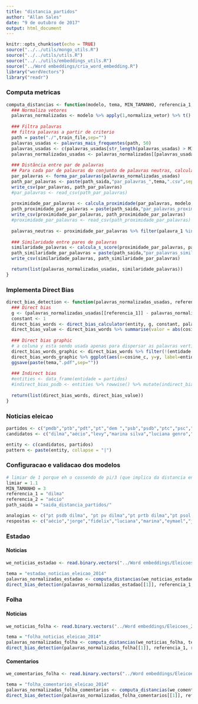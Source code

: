 ```yaml
---
title: "distancia_partidos"
author: "Allan Sales"
date: "9 de outubro de 2017"
output: html_document
---
```


```r
knitr::opts_chunk$set(echo = TRUE)
source("../../utils/mongo_utils.R")
source("../../utils/utils.R")
source("../../utils/embeddings_utils.R")
source("../Word embeddings/cria_word_embedding.R")
library("wordVectors")
library("readr")
```

### Computa metricas
```r
computa_distancias <- function(modelo, tema, MIN_TAMANHO, referencia_1, referencia_2, entity, path_saida){
  ### Normaliza vetores
  palavras_normalizadas <- modelo %>% apply(1,normaliza_vetor) %>% t() %>% as.VectorSpaceModel()
  
  ### Filtra palavras
  ## filtra palavras a partir de criterio
  path = paste("./",train_file,sep="")
  palavras_usadas <- palavras_mais_frequentes(path, 50)
  palavras_usadas <- c(palavras_usadas[str_length(palavras_usadas) > MIN_TAMANHO], partidos)
  palavras_normalizadas_usadas <- palavras_normalizadas[[palavras_usadas, average=F]]
  
  ### Distância entre par de palavras
  ## Para cada par de palavras do conjunto de palavras neutras, calcula a distancia entre elas.
  par_palavras <- forma_par_palavras(palavras_normalizadas_usadas)
  path_par_palavras <- paste(path_saida,"par_palavras_",tema,".csv",sep="")
  write_csv(par_palavras, path_par_palavras)
  #par_palavras <- read_csv(path_par_palavras)
  
  proximidade_par_palavras <- calcula_proximidade(par_palavras, modelo, palavras_normalizadas_usadas)
  path_proximidade_par_palavras = paste(path_saida,"par_palavras_proximidade_",tema,".csv",sep="")
  write_csv(proximidade_par_palavras, path_proximidade_par_palavras)
  #proximidade_par_palavras <- read_csv(path_proximidade_par_palavras)
  
  palavras_neutras <- proximidade_par_palavras %>% filter(palavra_1 %in% entity & palavra_2 %in% entity)
  
  ### Similaridade entre pares de palavras
  similaridade_palavras <- calcula_s_score(proximidade_par_palavras, palavras_normalizadas_usadas, referencia_1, referencia_2)
  path_similaridade_par_palavras = paste(path_saida,"par_palavras_similaridade_",tema,".csv",sep="")
  write_csv(similaridade_palavras, path_similaridade_par_palavras)

  return(list(palavras_normalizadas_usadas, similaridade_palavras))
}
```

### Implementa Direct Bias
```r
direct_bias_detection <- function(palavras_normalizadas_usadas, referencia_1, referencia_2, entity){
  ### Direct bias
  g <- (palavras_normalizadas_usadas[[referencia_1]] - palavras_normalizadas_usadas[[referencia_2]])
  constant <- 1
  direct_bias_words <- direct_bias_calculator(entity, g, constant, palavras_normalizadas_usadas)
  direct_bias_value <- direct_bias_words %>% summarise(valor = abs(cosine_c) %>% mean())
  
  ### Direct bias graphic
  # a coluna y esta sendo usada apenas para dispersar as palavras verticalmente e evitar a sobreposicao delas
  direct_bias_words_graphic <- direct_bias_words %>% filter(!(entidade %in% c(referencia_1, referencia_2))) %>% mutate(y = sample(-9:9, n(), replace = T))
  direct_bias_words_graphic %>% ggplot(aes(x=cosine_c, y=y, label=entidade)) + geom_text() 
  ggsave(paste(tema,".pdf",sep=""))
  
  ### Indirect bias
  #entities <- data_frame(entidade = partidos)
  #indirect_bias_psdb <- entities %>% rowwise() %>% mutate(indirect_bias = indirect_bias_calculator(entidade, "psdb", g, palavras_normalizadas_usadas))  
  
  return(list(direct_bias_words, direct_bias_value))
}
```

### Noticias eleicao
```r
partidos <- c("pmdb","ptb","pdt","pt","dem ","psb","psdb","ptc","psc","pmn","prp","pps","pv","pp","pstu","pcb","prtb","phs","psdc","pco","ptn","psl","prb","psol","ppl","pros","psd |psd[.]"," sd |sd[.]") #,"pr","pen", "pcdob", "ptdob"
candidatos <- c("dilma","aécio","levy","marina silva","luciana genro","eduardo jorge","josé maria","pastor everaldo", "iasi","eymael","rui costa","eduardo campos")

entity <- c(candidatos, partidos)
pattern <- paste(entity, collapse = "|")
```

### Configuracao e validacao dos modelos 
```r
# limiar de 1 porque eh o cossendo de pi/3 (que implica da distancia entre as palavras serem menores entre si que entre elas e a origem)
limiar = 1.1
MIN_TAMANHO = 3
referencia_1 = "dilma"
referencia_2 = "aécio"
path_saida = "saida_distancia_partidos/"

analogias <- c("pt psdb dilma", "pt pv dilma","pt prtb dilma","pt psol dilma","pt psb dilma","pt psdc dilma","psdb pv aécio","psdb prtb aécio","psdb psol aécio","psdb psb aécio","psdb psdc aécio","pv prtb jorge","pv psol jorge","pv psb jorge","pv psdc jorge","prtb psol fidelix","prtb psb fidelix","prtb psdc fidelix","psol psb luciana","psol psdc luciana","psb psdc marina","dilma aécio rousseff","campos psb aécio","pt psdb petista")
respostas <- c("aécio","jorge","fidelix","luciana","marina","eymael","jorge","fidelix","luciana","marina","eymael","fidelix","luciana","marina","eymael","luciana","marina","eymael","marina","eymael","eymael","neves","psdb","tucano")
```

### Estadao
#### Noticias
```r
we_noticias_estadao <- read.binary.vectors("../Word embeddings/Eleicoes_2014/embeddings/eleicoes_2014_estadao.bin")

tema = "estadao_noticias_eleicao_2014"
palavras_normalizadas_estadao <- computa_distancias(we_noticias_estadao, tema, MIN_TAMANHO, referencia_1, referencia_2, entity, path_saida)
direct_bias_detection(palavras_normalizadas_estadao[[1]], referencia_1, referencia_2, entity)
```

### Folha
#### Noticias
```r
we_noticias_folha <- read.binary.vectors("../Word embeddings/Eleicoes_2014/embeddings/eleicoes_2014_folha.bin")

tema = "folha_noticias_eleicao_2014"
palavras_normalizadas_folha <- computa_distancias(we_noticias_folha, tema, MIN_TAMANHO, referencia_1, referencia_2, entity, path_saida)
direct_bias_detection(palavras_normalizadas_folha[[1]], referencia_1, referencia_2, entity)
```

#### Comentarios
```r
we_comentarios_folha <- read.binary.vectors("../Word embeddings/Eleicoes_2014/embeddings/folha_comentarios_eleicao_2014.bin")

tema = "folha_comentarios_eleicao_2014"
palavras_normalizadas_folha_comentarios <- computa_distancias(we_comentarios_folha, tema, MIN_TAMANHO, referencia_1, referencia_2, entity, path_saida)
direct_bias_detection(palavras_normalizadas_folha_comentarios[[1]], referencia_1, referencia_2, entity)
```